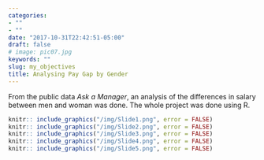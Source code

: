 ```yaml
---
categories:
- ""
- ""
date: "2017-10-31T22:42:51-05:00"
draft: false
# image: pic07.jpg
keywords: ""
slug: my_objectives
title: Analysing Pay Gap by Gender
---
```


From the public data *Ask a Manager*, an analysis of the differences in salary between men and woman was done. The whole project was done using R. 


```r
knitr:: include_graphics("/img/Slide1.png", error = FALSE)
knitr:: include_graphics("/img/Slide2.png", error = FALSE)
knitr:: include_graphics("/img/Slide3.png", error = FALSE)
knitr:: include_graphics("/img/Slide4.png", error = FALSE)
knitr:: include_graphics("/img/Slide5.png", error = FALSE)

```